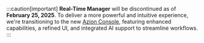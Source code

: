:::caution[important]
**Real-Time Manager** will be discontinued as of **February 25, 2025**. To deliver a more powerful and intuitive experience, we're transitioning to the new [Azion Console](https://console.azion.com/), featuring enhanced capabilities, a refined UI, and integrated AI support to streamline workflows. 
:::
